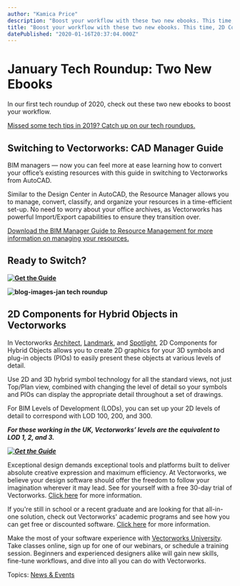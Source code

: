 ```yaml
---
author: "Kamica Price"
description: "Boost your workflow with these two new ebooks. This time, 2D Components for Hybrid Objects and the CAD Manager’s Guide to Transitioning to Vectorworks."
title: "Boost your workflow with these two new ebooks. This time, 2D Components for Hybrid Objects and the CAD Manager’s Guide to Transitioning to Vectorworks." 
datePublished: "2020-01-16T20:37:04.000Z"
---
```

# January Tech Roundup: Two New Ebooks

In our first tech roundup of 2020, check out these two new ebooks to boost your workflow.

[Missed some tech tips in 2019? Catch up on our tech roundups.](/topic/tech-roundup?utm%5Fcampaign=blog&utm%5Fmedium=planetvectorworks&utm%5Fsource=callout&utm%5Fcontent=jantechroundup011620)[ ](/topic/tech-roundup?utm%5Fcampaign=blog&utm%5Fmedium=planetvectorworks&utm%5Fsource=callout&utm%5Fcontent=jantechroundup011620)

## Switching to Vectorworks: CAD Manager Guide

BIM managers — now you can feel more at ease learning how to convert your office’s existing resources with this guide in switching to Vectorworks from AutoCAD.

Similar to the Design Center in AutoCAD, the Resource Manager allows you to manage, convert, classify, and organize your resources in a time-efficient set-up. No need to worry about your office archives, as Vectorworks has powerful Import/Export capabilities to ensure they transition over.

[Download the BIM Manager Guide to Resource Management for more information on managing your resources.](https://www.vectorworks.net/ebooks/bim-manager-guide-to-resource-management?utm%5Fcampaign=blog&utm%5Fmedium=planetvectorworks&utm%5Fsource=callout&utm%5Fcontent=jantechroundup011620)

## Ready to Switch?

**[![Get the Guide](https://no-cache.hubspot.com/cta/default/3018241/b87c589a-2ec4-4def-a7db-a7f8dd9f2b03.png)](https://cta-redirect.hubspot.com/cta/redirect/3018241/b87c589a-2ec4-4def-a7db-a7f8dd9f2b03)** 

**![blog-images-jan tech roundup](https://blog.vectorworks.net/hs-fs/hubfs/Blog%20Images/2020_January%20Tech%20Roundup/blog-images-jan%20tech%20roundup.jpg?width=600&name=blog-images-jan%20tech%20roundup.jpg)**

## 2D Components for Hybrid Objects in Vectorworks

In Vectorworks [Architect](https://www.vectorworks.net/en-US/architect?utm%5Fcampaign=blog&utm%5Fmedium=planetvectorworks&utm%5Fsource=intext&utm%5Fcontent=jantechroundup011620), [Landmark](https://www.vectorworks.net/en-US/landmark?utm%5Fcampaign=blog&utm%5Fmedium=planetvectorworks&utm%5Fsource=intext&utm%5Fcontent=jantechroundup011620), and [Spotlight](https://www.vectorworks.net/en-US/spotlight?utm%5Fcampaign=blog&utm%5Fmedium=planetvectorworks&utm%5Fsource=intext&utm%5Fcontent=jantechroundup011620), 2D Components for Hybrid Objects allows you to create 2D graphics for your 3D symbols and plug-in objects (PIOs) to easily present these objects at various levels of detail.

Use 2D and 3D hybrid symbol technology for all the standard views, not just Top/Plan view, combined with changing the level of detail so your symbols and PIOs can display the appropriate detail throughout a set of drawings.

For BIM Levels of Development (LODs), you can set up your 2D levels of detail to correspond with LOD 100, 200, and 300.

**_For those working in the UK, Vectorworks’ levels are the equivalent to LOD 1, 2, and 3\._** 

**_[![Get the Guide](https://no-cache.hubspot.com/cta/default/3018241/180b00af-6e2a-4422-8532-74f12d5c061f.png)](https://cta-redirect.hubspot.com/cta/redirect/3018241/180b00af-6e2a-4422-8532-74f12d5c061f)_** 

Exceptional design demands exceptional tools and platforms built to deliver absolute creative expression and maximum efficiency. At Vectorworks, we believe your design software should offer the freedom to follow your imagination wherever it may lead. See for yourself with a free 30-day trial of Vectorworks. [Click here](https://www.vectorworks.net/trial/form) for more information.

If you're still in school or a recent graduate and are looking for that all-in-one solution, check out Vectorworks' academic programs and see how you can get free or discounted software. [Click here](https://www.vectorworks.net/en-US/education) for more information.

Make the most of your software experience with [Vectorworks University](https://university.vectorworks.net/). Take classes online, sign up for one of our webinars, or schedule a training session. Beginners and experienced designers alike will gain new skills, fine-tune workflows, and dive into all you can do with Vectorworks. 

 Topics: [News & Events](https://blog.vectorworks.net/topic/news-events) 

 